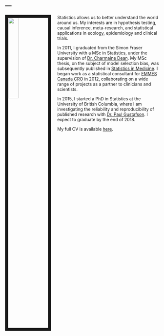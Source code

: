 ---
---

<link rel="stylesheet" href="styles.css" type="text/css">

<img src="images/harlan_2.jpg" style="width:26%; border:10px solid; margin-right: 20px" align="left">

Statistics allows us to better understand the world around us.   My interests are in hypothesis testing, causal inference, meta-research, and statistical applications in ecology, epidemiology and clinical trials.

In 2011, I graduated from the Simon Fraser University with a MSc in Statistics, under the supervision of [Dr. Charmaine Dean](http://www.uwo.ca/sci/dean/). My MSc thesis, on the subject of model selection bias, was subsequently published in [Statistics in Medicine](https://onlinelibrary.wiley.com/doi/abs/10.1002/sim.6021).  I began work as a statistical consultant for [EMMES Canada CRO](https://secure.emmes.com/emmesweb/emmes-global/canada) in 2012, collaborating on a wide range of projects as a partner to clinicians and scientists.

In 2015, I started a PhD in Statistics at the University of British Columbia, where I am investigating the reliability and reproducibility of published research with [Dr. Paul Gustafson](http://www.paulgstf.com/). I expect to graduate by the end of 2018.


My full CV is available [here](files/CVHarlanCampbell11.pdf).
